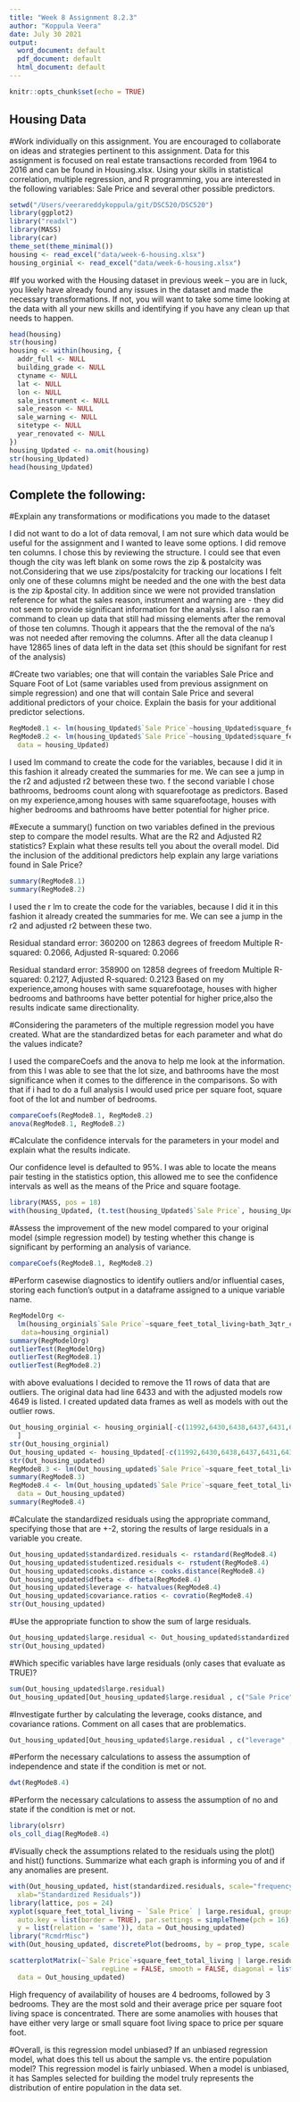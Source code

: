 ```yaml
---
title: "Week 8 Assignment 8.2.3"
author: "Koppula Veera"
date: July 30 2021
output:
  word_document: default
  pdf_document: default
  html_document: default
---
```


```r
knitr::opts_chunk$set(echo = TRUE)
```

## Housing Data
#Work individually on this assignment. You are encouraged to collaborate on ideas and strategies pertinent to this assignment. Data for this assignment is focused on real estate transactions recorded from 1964 to 2016 and can be found in Housing.xlsx. Using your skills in statistical correlation, multiple regression, and R programming, you are interested in the following variables: Sale Price and several other possible predictors.

```r
setwd("/Users/veerareddykoppula/git/DSC520/DSC520")
library(ggplot2)
library("readxl")
library(MASS)
library(car)
theme_set(theme_minimal())
housing <- read_excel("data/week-6-housing.xlsx")
housing_orginial <- read_excel("data/week-6-housing.xlsx")
```
#If you worked with the Housing dataset in previous week – you are in luck, you likely have already found any issues in the dataset and made the necessary transformations. If not, you will want to take some time looking at the data with all your new skills and identifying if you have any clean up that needs to happen.
```r
head(housing)
str(housing)
housing <- within(housing, {
  addr_full <- NULL
  building_grade <- NULL
  ctyname <- NULL
  lat <- NULL
  lon <- NULL
  sale_instrument <- NULL 
  sale_reason <- NULL
  sale_warning <- NULL
  sitetype <- NULL
  year_renovated <- NULL 
})
housing_Updated <- na.omit(housing)
str(housing_Updated)
head(housing_Updated)
```
## Complete the following:
#Explain any transformations or modifications you made to the dataset

I did not want to do a lot of data removal, I am not sure which data would be useful for the assignment and I wanted to leave some options. I did remove ten columns. I chose this by reviewing the structure. I could see that even though the city was left blank on some rows the zip & postalcity was not.Considering that we use zips/postalcity for tracking our locations I felt only one of these columns might be needed and the one with the best data is the zip &postal city. In addition since we were not provided translation reference for what the sales reason, instrument and warning are - they did not seem to provide significant information for the analysis. I also ran a command to clean up data that still had missing elements after the removal of those ten columns. Though it appears that the the removal of the na’s was not needed after removing the columns. After all the data cleanup I have 12865 lines of data left in the data set (this should be signifant for rest of the analysis)


#Create two variables; one that will contain the variables Sale Price and Square Foot of Lot (same variables used from previous assignment on simple regression) and one that will contain Sale Price and several additional predictors of your choice. Explain the basis for your additional predictor selections.

```r
RegMode8.1 <- lm(housing_Updated$`Sale Price`~housing_Updated$square_feet_total_living, data = housing_Updated)
RegMode8.2 <- lm(housing_Updated$`Sale Price`~housing_Updated$square_feet_total_living+bath_full_count+bath_half_count+bath_3qtr_count +bedrooms+sq_ft_lot, 
  data = housing_Updated)
```


I used lm command to create the code for the variables, because I did it in this fashion it already created the summaries for me. We can see a jump in the r2 and adjusted r2 between these two. f the second variable I chose bathrooms, bedrooms count along with squarefootage as predictors. Based on my experience,among houses with same squarefootage, houses with higher bedrooms and bathrooms have better potential for higher price.

#Execute a summary() function on two variables defined in the previous step to compare the model results. What are the R2 and Adjusted R2 statistics? Explain what these results tell you about the overall model. Did the inclusion of the additional predictors help explain any large variations found in Sale Price?

```r
summary(RegMode8.1)
summary(RegMode8.2)
```

I used the r lm to create the code for the variables, because I did it in this fashion it already created the summaries for me. We can see a jump in the r2 and adjusted r2 between these two.

Residual standard error: 360200 on 12863 degrees of freedom Multiple R-squared: 0.2066, Adjusted R-squared: 0.2066

Residual standard error: 358900 on 12858 degrees of freedom Multiple R-squared: 0.2127, Adjusted R-squared: 0.2123
Based on my experience,among houses with same squarefootage, houses with higher bedrooms and bathrooms have better potential for higher price,also the results indicate same directionality.

#Considering the parameters of the multiple regression model you have created. What are the standardized betas for each parameter and what do the values indicate?

I used the compareCoefs and the anova to help me look at the information. from this I was able to see that the lot size, and bathrooms have the most significance when it comes to the difference in the comparisons. So with that if i had to do a full analysis I would used price per square foot, square foot of the lot and number of  bedrooms.

```r
compareCoefs(RegMode8.1, RegMode8.2)
anova(RegMode8.1, RegMode8.2)
```

#Calculate the confidence intervals for the parameters in your model and explain what the results indicate.

Our confidence level is defaulted to 95%. I was able to locate the means pair testing in the statistics option, this allowed me to see the confidence intervals as well as the means of the Price and square footage.

```r
library(MASS, pos = 18)
with(housing_Updated, (t.test(housing_Updated$`Sale Price`, housing_Updated$square_feet_total_living, alternative = 'two.sided', conf.level = .95, paired = TRUE)))
```

#Assess the improvement of the new model compared to your original model (simple regression model) by testing whether this change is significant by performing an analysis of variance.

```r
compareCoefs(RegMode8.1, RegMode8.2)
```

#Perform casewise diagnostics to identify outliers and/or influential cases, storing each function's output in a dataframe assigned to a unique variable name.

```r
RegModelOrg <- 
  lm(housing_orginial$`Sale Price`~square_feet_total_living+bath_3qtr_count+bath_full_count+bath_half_count+bedrooms+building_grade+lat+lon+present_use+sale_instrument+sale_reason+sq_ft_lot+year_built+year_renovated+zip5,
   data=housing_orginial)
summary(RegModelOrg)
outlierTest(RegModelOrg)
outlierTest(RegMode8.1)
outlierTest(RegMode8.2)
```

with above evaluations I decided to remove the 11 rows of data that are outliers. The original data had line 6433 and with the adjusted models row 4649 is listed. 
I created updated data frames as well as models with out the outlier rows.

```r
Out_housing_orginial <- housing_orginial[-c(11992,6430,6438,6437,6431,6436,6441,6432,6442,6433,4649),
  ]
str(Out_housing_orginial)
Out_housing_updated <- housing_Updated[-c(11992,6430,6438,6437,6431,6436,6441,6432,6442,6433,4649),]
str(Out_housing_updated)
RegMode8.3 <- lm(Out_housing_updated$`Sale Price`~square_feet_total_living, data = Out_housing_updated)
summary(RegMode8.3)
RegMode8.4 <- lm(Out_housing_updated$`Sale Price`~square_feet_total_living+bath_full_count+bath_half_count+bath_3qtr_count +bedrooms+sq_ft_lot, 
  data = Out_housing_updated)
summary(RegMode8.4)
```

#Calculate the standardized residuals using the appropriate command, specifying those that are +-2, storing the results of large residuals in a variable you create.

```r
Out_housing_updated$standardized.residuals <- rstandard(RegMode8.4)
Out_housing_updated$studentized.residuals <- rstudent(RegMode8.4)
Out_housing_updated$cooks.distance <- cooks.distance(RegMode8.4)
Out_housing_updated$dfbeta <- dfbeta(RegMode8.4)
Out_housing_updated$leverage <- hatvalues(RegMode8.4)
Out_housing_updated$covariance.ratios <- covratio(RegMode8.4)
str(Out_housing_updated)
```

#Use the appropriate function to show the sum of large residuals.

```r
Out_housing_updated$large.residual <- Out_housing_updated$standardized.residuals > 2 | Out_housing_updated$studentized.residuals < -2
str(Out_housing_updated)
```

#Which specific variables have large residuals (only cases that evaluate as TRUE)?

```r
sum(Out_housing_updated$large.residual)
Out_housing_updated[Out_housing_updated$large.residual , c("Sale Price", "square_feet_total_living", "bath_full_count", "bath_half_count", "bath_3qtr_count", "bedrooms", "sq_ft_lot")]
```

#Investigate further by calculating the leverage, cooks distance, and covariance rations. Comment on all cases that are problematics.

```r
Out_housing_updated[Out_housing_updated$large.residual , c("leverage" , "cooks.distance","covariance.ratios") ]
```
#Perform the necessary calculations to assess the assumption of independence and state if the condition is met or not.

```r
dwt(RegMode8.4)
```

#Perform the necessary calculations to assess the assumption of no and state if the condition is met or not.

```r
library(olsrr)
ols_coll_diag(RegMode8.4)
```

#Visually check the assumptions related to the residuals using the plot() and hist() functions. Summarize what each graph is informing you of and if any anomalies are present.

```r
with(Out_housing_updated, hist(standardized.residuals, scale="frequency", breaks="Sturges", col="red", 
  xlab="Standardized Residuals"))
library(lattice, pos = 24)
xyplot(square_feet_total_living ~ `Sale Price` | large.residual, groups = large.residual, type = "p", pch = 16, 
  auto.key = list(border = TRUE), par.settings = simpleTheme(pch = 16), scales = list(x = list(relation = 'same'), 
  y = list(relation = 'same')), data = Out_housing_updated)
library("RcmdrMisc")
with(Out_housing_updated, discretePlot(bedrooms, by = prop_type, scale = "frequency"))

scatterplotMatrix(~`Sale Price`+square_feet_total_living | large.residual, 
                       regLine = FALSE, smooth = FALSE, diagonal = list(method = "density"), by.groups = TRUE, 
  data = Out_housing_updated)
```

High frequency of availability of houses are 4 bedrooms, followed by 3 bedrooms. They are the most sold and their average price per square foot living space is concentrated.
There are some anamolies with houses that have either very large or small square foot living space to price per square foot.

#Overall, is this regression model unbiased? If an unbiased regression model, what does this tell us about the sample vs. the entire population model?
This regression model is fairly unbiased. When a model is unbiased, it has Samples selected for building the model truly represents the distribution of entire population in the data set.

